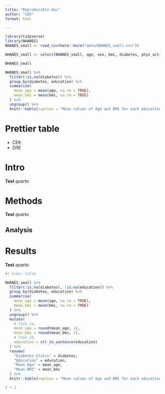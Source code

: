 ```yaml
---
title: "Reproducible doc"
author: "CEK"
format: html

---
```




```r
library(tidyverse)
library(NHANES)
NHANES_small <- read_csv(here::here("data/NHANES_small.csv"))
```


```r
NHANES_small <- select(NHANES_small, age, sex, bmi, diabetes, phys_active, bp_sys_ave, bp_dia_ave, education)

NHANES_small
```
```r
NHANES_small %>%
  filter(!is.na(diabetes)) %>%
  group_by(diabetes, education) %>%
  summarise(
    mean_age = mean(age, na.rm = TRUE),
    mean_bmi = mean(bmi, na.rm = TRUE)
  ) %>%
  ungroup() %>%
  knitr::kable(caption = "Mean values of Age and BMI for each education and diabetes status")
```

# Prettier table

- CEK
- DIfE

# Intro




**Test** *quarto*


# Methods




**Test** *quarto*


## Analysis



# Results


**Test** *quarto*




```r
#| echo: false

NHANES_small %>%
  filter(!is.na(diabetes), !is.na(education)) %>%
  group_by(diabetes, education) %>%
  summarise(
    mean_age = mean(age, na.rm = TRUE),
    mean_bmi = mean(bmi, na.rm = TRUE)
  ) %>%
  ungroup() %>%
  mutate(
    # Task 2a.
    mean_age = round(mean_age, 1),
    mean_bmi = round(mean_bmi, 1),
    # Task 2b.
    education = str_to_sentence(education)
  ) %>%
  rename(
    "Diabetes Status" = diabetes,
    "Education" = education,
    "Mean Age" = mean_age,
    "Mean BMI" = mean_bmi
  ) %>%
  knitr::kable(caption = "Mean values of Age and BMI for each education and diabetes status.")
```
```r
2 + 2
```
